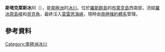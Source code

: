 {{coord|78|16|S|166|12|E|display=title}}

'''斯塔克萊斯冰川'''（{{lang-en|Stuckless Glacier}}），是[[南極洲|南極洲]]的[[冰川|冰川]]，位於[[羅斯群島|羅斯群島]]的[[布萊克島_(羅斯群島)|布萊克島]]西南部，流經[[羅冰原島峰|羅冰原島峰]]和[[貝克角|貝克角]]，最終注入[[莫雷恩海峽|莫雷恩海峽]]，現時由[[南極條約體系|南極條約體系]]管理。

==參考資料==
{{usgs-gazetteer}}

{{Antarctica-geo-stub}}
[[Category:南極洲冰川|Category:南極洲冰川]]